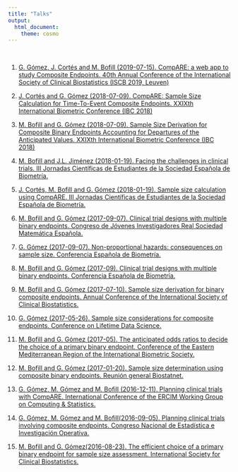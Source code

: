 ---
title: "Talks"
output:
  html_document:
    theme: cosmo
---

```{=html}
<style type="text/css">
h1.title {
  font-size: 36px;
  color: DarkRed;
  text-align: center;
}
</style>
```

<br>

1.  [G. Gómez, J. Cortés and M. Bofill (2019-07-15). CompARE: a web app to study Composite Endpoints. 40th Annual Conference of the International Society of Clinical Biostatistics (ISCB 2019, Leuven)](https://www.grbio.eu/compare/compareCover/files/2019ISCB_definitive.pdf)

2.  [J. Cortés and G. Gómez (2018-07-09). CompARE: Sample Size Calculation for Time-To-Event Composite Endpoints. XXIXth International Biometric Conference (IBC 2018)](https://2018.biometricconference.org/wp-content/uploads/2018/07/PROGRAMA-IBC-V11.pdf)

3.  [M. Bofill and G. Gómez (2018-07-09). Sample Size Derivation for Composite Binary Endpoints Accounting for Departures of the Anticipated Values. XXIXth International Biometric Conference (IBC 2018)](https://2018.biometricconference.org/wp-content/uploads/2018/07/PROGRAMA-IBC-V11.pdf)

4.  [M. Bofill and J.L. Jiménez (2018-01-19). Facing the challenges in clinical trials. III Jornadas Científicas de Estudiantes de la Sociedad Española de Biometría.](https://wp.bcamath.org/jjseb3/programa/)

5.  [J. Cortés, M. Bofill and G. Gómez (2018-01-19). Sample size calculation using CompARE. III Jornadas Científicas de Estudiantes de la Sociedad Española de Biometría.](https://wp.bcamath.org/jjseb3/programa/)

6.  [M. Bofill and G. Gómez (2017-09-07). Clinical trial designs with multiple binary endpoints. Congreso de Jóvenes Investigadores Real Sociedad Matemática Española.](https://rsmejovenes.blogs.uv.es/files/2017/01/actas_CJIRSME.pdf)

7.  [G. Gómez (2017-09-07). Non-proportional hazards: consequences on sample size. Conferencia Española de Biometría.](https://www.imus.us.es/CEB17/imagenes/ActasWebCEB2017.pdf)

8.  [M. Bofill and G. Gómez (2017-09). Clinical trial designs with multiple binary endpoints. Conferencia Española de Biometría.](https://www.imus.us.es/CEB17/imagenes/ActasWebCEB2017.pdf)

9.  [M. Bofill and G. Gómez (2017-07-10). Sample size derivation for binary composite endpoints. Annual Conference of the International Society of Clinical Biostatistics.](http://iscb2017.info/uploadedFiles/ISCB2017.y23bw/fileManager/ISCB2017%20Book%20of%20Abstracts.pdf)

10. [G. Gómez (2017-05-26). Sample size considerations for composite endpoints. Conference on Lifetime Data Science.](https://archive.stat.uconn.edu/lida17/program.pdf)

11. [M. Bofill and G. Gómez (2017-05). The anticipated odds ratios to decide the choice of a primary binary endpoint. Conference of the Eastern Mediterranean Region of the International Biometric Society.](https://docplayer.net/49550227-Book-of-abstracts-conference-of-the-eastern-mediterranean-region-and-the-italian-region-of-the-international-biometric-society.html)

12. [M. Bofill and G. Gómez (2017-01-20). Sample size determination using composite binary endpoints. Reunión general Biostatnet.](https://www.usc.es/biofarma/documentos/biostat.pdf)

13. [G. Gómez, M. Gómez and M. Bofill (2016-12-11). Planning clinical trials with CompARE. International Conference of the ERCIM Working Group on Computing & Statistics.](http://www.cmstatistics.org/RegistrationsV2/CMStatistics2016/viewSubmission.php?in=1251&token=p6p821n3qo8nr66380r3qo596q9s6ss2)

14. [G. Gómez, M. Gómez and M. Bofill(2016-09-05). Planning clinical trials involving composite endpoints. Congreso Nacional de Estadística e Investigación Operativa.](http://seio2016.com/es/trabajos/848/planning-clinical-trials-involving-composite-endpoints)

15. [M. Bofill and G. Gómez(2016-08-23). The efficient choice of a primary binary endpoint for sample size assessment. International Society for Clinical Biostatistics.](http://www.biometricsociety.net/wp-content/uploads/3_Mbofill-IIJseb.pdf)

